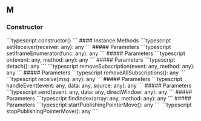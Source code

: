## M

<a id="m"></a>
### Constructor
<CodeGroup>
```typescript
constructor()
```
</CodeGroup>
<Tabs>
<Tab title="Methods">
#### Instance Methods
<AccordionGroup>
<Accordion title="setReceiver">
<CodeGroup>
```typescript
setReceiver(receiver: any): any
```
</CodeGroup>
##### Parameters
<ParamField path="receiver" type="any" required={true}>

</ParamField>
</Accordion>
<Accordion title="setIframeEnumerator">
<CodeGroup>
```typescript
setIframeEnumerator(func: any): any
```
</CodeGroup>
##### Parameters
<ParamField path="func" type="any" required={true}>

</ParamField>
</Accordion>
<Accordion title="on">
<CodeGroup>
```typescript
on(event: any, method: any): any
```
</CodeGroup>
##### Parameters
<ParamField path="event" type="any" required={true}>

</ParamField>
<ParamField path="method" type="any" required={true}>

</ParamField>
</Accordion>
<Accordion title="detach">
<CodeGroup>
```typescript
detach(): any
```
</CodeGroup>
</Accordion>
<Accordion title="removeSubscription">
<CodeGroup>
```typescript
removeSubscription(event: any, method: any): any
```
</CodeGroup>
##### Parameters
<ParamField path="event" type="any" required={true}>

</ParamField>
<ParamField path="method" type="any" required={true}>

</ParamField>
</Accordion>
<Accordion title="removeAllSubscriptions">
<CodeGroup>
```typescript
removeAllSubscriptions(): any
```
</CodeGroup>
</Accordion>
<Accordion title="receive">
<CodeGroup>
```typescript
receive(msg: any): any
```
</CodeGroup>
##### Parameters
<ParamField path="msg" type="any" required={true}>

</ParamField>
</Accordion>
<Accordion title="handleEvent">
<CodeGroup>
```typescript
handleEvent(event: any, data: any, source: any): any
```
</CodeGroup>
##### Parameters
<ParamField path="event" type="any" required={true}>

</ParamField>
<ParamField path="data" type="any" required={true}>

</ParamField>
<ParamField path="source" type="any" required={true}>

</ParamField>
</Accordion>
<Accordion title="send">
<CodeGroup>
```typescript
send(event: any, data: any, directWindow: any): any
```
</CodeGroup>
##### Parameters
<ParamField path="event" type="any" required={true}>

</ParamField>
<ParamField path="data" type="any" required={true}>

</ParamField>
<ParamField path="directWindow" type="any" required={true}>

</ParamField>
</Accordion>
<Accordion title="findIndex">
<CodeGroup>
```typescript
findIndex(array: any, method: any): any
```
</CodeGroup>
##### Parameters
<ParamField path="array" type="any" required={true}>

</ParamField>
<ParamField path="method" type="any" required={true}>

</ParamField>
</Accordion>
<Accordion title="startPublishingPointerMove">
<CodeGroup>
```typescript
startPublishingPointerMove(): any
```
</CodeGroup>
</Accordion>
<Accordion title="stopPublishingPointerMove">
<CodeGroup>
```typescript
stopPublishingPointerMove(): any
```
</CodeGroup>
</Accordion>
</AccordionGroup>
</Tab>
</Tabs>